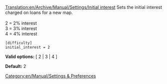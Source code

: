 [[Translation:en/Archive/Manual/Settings/Initial interest]]
Sets the initial interest charged on loans for a new map.<br><br>
2 = 2% interest<br>
3 = 3% interest<br>
4 = 4% interest<br>

<pre>
[difficulty]
initial_interest = 2
</pre>

'''Valid options:''' [ 2 | 3 | 4 ]

'''Default:''' 2


[[Category:en/Manual/Settings & Preferences]]